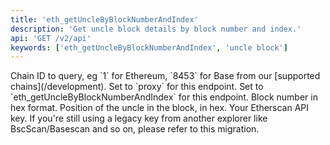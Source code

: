 ```yaml
---
title: 'eth_getUncleByBlockNumberAndIndex'
description: 'Get uncle block details by block number and index.'
api: 'GET /v2/api'
keywords: ['eth_getUncleByBlockNumberAndIndex', 'uncle block']
---
```



<CreditChip description="Returns information about an uncle by block number and index" />

  <ParamField query="chainid" type="string" initialValue="1">
    Chain ID to query, eg `1` for Ethereum, `8453` for Base from our [supported chains](/development).
  </ParamField>
  <ParamField query="module" type="string" initialValue="proxy">
    Set to `proxy` for this endpoint.
  </ParamField>
  <ParamField query="action" type="string" initialValue="eth_getUncleByBlockNumberAndIndex">
    Set to `eth_getUncleByBlockNumberAndIndex` for this endpoint.
  </ParamField>
  <ParamField query="tag" type="string" initialValue="0xC63276">
    Block number in hex format.
  </ParamField>
  <ParamField query="index" type="string" initialValue="0x0">
    Position of the uncle in the block, in hex.
  </ParamField>
  <ParamField query="apikey" type="string">
    Your Etherscan API key. If you're still using a legacy key from another explorer like BscScan/Basescan and so on, please refer to this migration.
  </ParamField>
